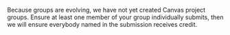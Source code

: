 Because groups are evolving, we have not yet created Canvas project groups.
Ensure at least one member of your group individually submits,
then we will ensure everybody named in the submission receives credit.
